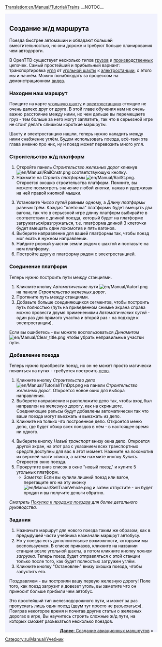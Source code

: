 [[Translation:en/Manual/Tutorial/Trains]]
__NOTOC__
{{en/Tabs|5|3
|ru/Manual/Tutorial/Main Page|1. Начало игры<!--
-->|ru/Manual/Tutorial/Автобусы|2. Автобусы<!--
-->|ru/Manual/Tutorial/Поезда|3. Поезда<!--
-->|ru/Manual/Tutorial/Самолёты|4. Самолёты<!--
-->|ru/Manual/Tutorial/Заключение|5. Заключение}}
<div style="padding:.5em 1em 1em 1em; border-top:none; background-color:#f1f2fe; color:#000;">
{{ru/Manual/Tutorial/Учебник}}
==Создание ж/д маршрута==
Поезда быстрее автомашин и обладают большей вместительностью, но они дороже и требуют больше планирования чем автодороги.

В OpenTTD существует несколько типов [[ru/Manual/Груз|грузов]] и [[ru/Manual/Промышленность|производственных]] цепочек. Самый простейший и прибыльный вариант: транспортировка [[ru/Manual/Base Set/Cargos/Уголь|угля]] от [[ru/Manual/Base Set/Industries/Угольная шахта|угольной шахты]] к [[ru/Manual/Base Set/Industries/Электростанция|электростанции]], с этого мы и начнём. Можно понаблюдать за процессом на демонстрационном [http://www.cs.helsinki.fi/u/ihonkone/ottd_tut.ogg видео].

===Находим наш маршрут===
Поищите на карте [[ru/Manual/Base Set/Industries/Угольная шахта|угольную шахту]] и [[ru/Manual/Base Set/Industries/Электростанция|электростанцию]] стоящие не очень далеко друг от друга. В этой главе обучения нам не очень важно расстояние между ними, но чем дальше вы перемещаете груз - тем больше за него могут заплатить, так что в серьезной игре не стоит делать слишком короткие маршруты.
{{en/Phototable|[[File:en/Manual/Tutorial/Tutorial1.png|400px]]|Электростанция и шахта неподалеку|none}}

Шахту и электростанцию нашли, теперь нужно наладить между ними снабжение углём. Будем использовать поезда, всё-таки эта глава именно про них, ну и поезд может перевозить много угля.

===Строительство ж/д платформ===
{{en/Phototable|[[File:ru/Manual/Railroad Construction.png]]|Панель строительства ж/д.|none|6=:}}
#Откройте панель ''Строительство железных дорог'' кликнув [[File:en/Manual/RailCnstr.png]] соответствующую кнопку.
#Нажмите на ''Строить платформы'' [[File:en/Manual/RailSt.png]]. Откроется окошко строительства платформ. Помните, вы можете посмотреть значение любой кнопки, нажав и удерживая на ней правой кнопкой мышки.
{{en/Phototable|[[File:ru/Manual/Stationgui.png]]|Окно выбора ж/д станции.|none|6=:}}
<ol start="3">
<li>Установите ''Число путей'' равным одному, а ''Длину платформы'' равным трём. Каждая "клеточка" платформы будет  вмещать два вагона, так что в серьезной игре длину платформ выбирайте в соответствии с длиной поезда, который будет на платформе загружаться/разгружаться, т.е. платформа длиной 3 клеточки будет вмещать один локомотив и пять вагонов.
<li>Выберите направление для вашей платформы так, чтобы поезд мог ехать в нужном направлении.
<li>Найдите ровный участок земли рядом с шахтой и поставьте на нем платформу. 
<li>Постройте другую платформу рядом с электростанцией.
</ol>
{{en/Phototable|[[File:en/Manual/Tutorial/Tutorial2.png|400px]]|Платформы рядом с индустриальными строениями|none|6=:}}

===Соединение платформ===
Теперь нужно построить пути между станциями. 

#Кликните кнопку ''Автоматические пути'' [[File:en/Manual/Autorl.png]] на панели ''Строительство железных дорог''.
#Протяните путь между станциями.  
#Добавьте больше соединяющихся сегментов, чтобы построить путь полностью (путь на приведенном снимке экрана справа можно провести двумя применениями ''Автоматических путей'' - один раз для прямого участка и второй раз - на подходе к электростанции).
{{en/Phototable|[[File:en/Manual/Tutorial/Tutorial3.png|400px]]|Соединенные станции.|none|6=:}}

Если вы ошибетесь - вы можете воспользоваться ''Динамитом'' [[File:en/Manual/Clear title.png]] чтобы убрать неправильные участки пути.

===Добавление поезда===
Теперь нужно приобрести поезд, но он не может просто магически появиться на путях - требуется построить [[ru/Manual/Депо|депо]].

#Кликните кнопку ''Строительство депо'' [[File:en/Manual/Tutorial/TrnDpt.png]] на панели ''Строительство железных дорог''. Откроется новое окно для выбора направления. 
#Выберете направление и расположите депо так, чтобы вход был направлен на железную дорогу, как на скриншоте. Соединяющие рельсы будут добавлены автоматически так что ваши поезда могут въезжать и выезжать из депо.
#Кликните на только что построенное депо. Откроется меню депо, где будет обзор всех поездов в нём - в настоящее время ни одного.
{{en/Phototable|[[File:ru/Manual/Tutorial/Tutorial4.png|400px]]|Депо|none|6=:}}
<ol start="4">
<li>Выберете кнопку ''Новый транспорт'' внизу окна депо. Откроется другой экран, на этот раз с указанием всех транспортных средств доступны для вас в этот момент. Нажмите на локомотив из верхней части списка, а затем нажмите кнопку ''Купить''. Откроется окно поезда.
<li>Прокрутите вниз список в окне "новый поезд" и купите 5 угольных платформ.  
* ''Заметка:'' Если вы купили лишний поезд или вагон, перетащите его на эту иконку [[File:en/Manual/SellTrainVehicle.png]] и затем отпустите - он будет продан и вы получите деньги обратно.
</ol>
''Смотреть [[ru/Manual/Покупка и продажа поездов|Покупка и продажа поездов]] для более детального руководства.''

===Задания===
#Назначьте маршрут для нового поезда таким же образом, как в предыдущей части учебника назначали маршрут автобусу.
#Но у поезда есть дополнительные возможности, которыми мы воспользуемся. В списке приказов, кликните на названии станции возле угольной шахты, а потом кликните кнопку ''полная загрузка''. Теперь поезд будет отправляться с этой станции только после того, как будет полностью загружен углём.
#Кликните кнопку "Остановлен" внизу окошка поезда, чтобы запустить его.

Поздравляем - вы построили вашу первую железную дорогу! Поле того, как поезд загрузит и довезет уголь, вы заметите что он приносит больше прибыли чем автобус.

Это простейший тип железнодорожного пути, и может за раз пропускать лишь один поезд (двум тут просто не разъехаться). Поиграв некоторое время и почитав другие статьи о железных дорогах в игре, Вы научитесь строить сложные ж/д пути, на которых сможет разъехаться несколько поездов.

<span style="float: right">[[ru/Manual/Tutorial/Самолёты|'''Далее''': Создание авиационных маршрутов]] &raquo;</span>
</div>
[[Category:ru/Manual/Учебник]]